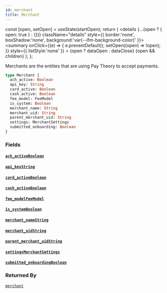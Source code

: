 ```yaml
---
id: merchant
title: Merchant
---
```









  const [open, setOpen] = useState(startOpen);
  return (
    <details {...(open ? { open: true } : {})} className="details" style={{ border:'none', boxShadow:'none', background:'var(--ifm-background-color)' }}>
      <summary
        onClick={(e) => {
          e.preventDefault();
          setOpen((open) => !open);
        }}
        style={{ listStyle:'none' }}
      >
      {open ? dataOpen : dataClose}
      </summary>
      {open && children}
    </details>
  );
};








Merchants are the entities that are using Pay Theory to accept payments.


```graphql
type Merchant {
  ach_active: Boolean
  api_key: String
  card_active: Boolean
  cash_active: Boolean
  fee_model: FeeModel
  is_system: Boolean
  merchant_name: String
  merchant_uid: String
  parent_merchant_uid: String
  settings: MerchantSettings
  submitted_onboarding: Boolean
}
```




### Fields

#### [`ach_active`](#)<Bullet />[`Boolean`](/docs/api/types/scalars/boolean)  
> 
> 
> 
> 

#### [`api_key`](#)<Bullet />[`String`](/docs/api/types/scalars/string)  
> 
> 
> 
> 

#### [`card_active`](#)<Bullet />[`Boolean`](/docs/api/types/scalars/boolean)  
> 
> 
> 
> 

#### [`cash_active`](#)<Bullet />[`Boolean`](/docs/api/types/scalars/boolean)  
> 
> 
> 
> 

#### [`fee_model`](#)<Bullet />[`FeeModel`](/docs/api/types/objects/fee-model)  
> 
> 
> 
> 

#### [`is_system`](#)<Bullet />[`Boolean`](/docs/api/types/scalars/boolean)  
> 
> 
> 
> 

#### [`merchant_name`](#)<Bullet />[`String`](/docs/api/types/scalars/string)  
> 
> 
> 
> 

#### [`merchant_uid`](#)<Bullet />[`String`](/docs/api/types/scalars/string)  
> 
> 
> 
> 

#### [`parent_merchant_uid`](#)<Bullet />[`String`](/docs/api/types/scalars/string)  
> 
> 
> 
> 

#### [`settings`](#)<Bullet />[`MerchantSettings`](/docs/api/types/objects/merchant-settings)  
> 
> 
> 
> 

#### [`submitted_onboarding`](#)<Bullet />[`Boolean`](/docs/api/types/scalars/boolean)  
> 
> 
> 
> 



### Returned By

[`merchant`](/docs/api/api/queries/merchant)  <Badge class="badge badge--secondary" text="query"/>

